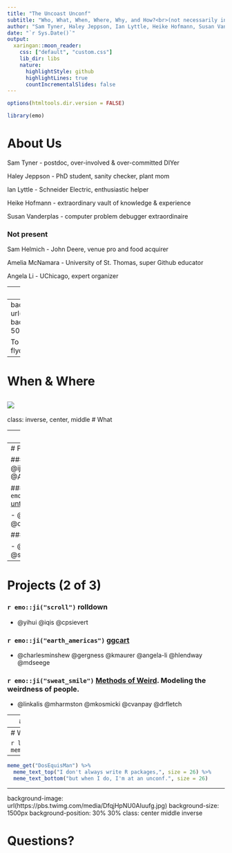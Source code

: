 ```yaml
---
title: "The Uncoast Unconf"
subtitle: "Who, What, When, Where, Why, and How?<br>(not necessarily in that order)"
author: "Sam Tyner, Haley Jeppson, Ian Lyttle, Heike Hofmann, Susan Vanderplas"
date: "`r Sys.Date()`"
output:
  xaringan::moon_reader:
    css: ["default", "custom.css"]
    lib_dir: libs
    nature:
      highlightStyle: github
      highlightLines: true
      countIncrementalSlides: false
---
```


```r
options(htmltools.dir.version = FALSE)
```

```r
library(emo)
```
# About Us

Sam Tyner - postdoc, over-involved & over-committed DIYer 

Haley Jeppson - PhD student, sanity checker, plant mom

Ian Lyttle - Schneider Electric, enthusiastic helper

Heike Hofmann - extraordinary vault of knowledge & experience

Susan Vanderplas - computer problem debugger extraordinaire

### Not present 

Sam Helmich - John Deere, venue pro and food acquirer

Amelia McNamara - University of St. Thomas, super Github educator 

Angela Li - UChicago, expert organizer

---
# Who

The [participants](http://uuconf.rbind.io):

- represent the wide variety of skills and experience of all R users

  - from beginners to a member of R-Core
  
- are a diverse group from industry, academia, and government

<br />


---
background-image: url(http://uuconf.rbind.io/images/templogo.png)
background-size: 600px
background-position: 50% 80%
# Why 

To bring R users and developers together in flyover country.

---
# When & Where

![](img/when.png)
---
class: inverse, center, middle
# What

---
# Day 0

### [Day-zero Preparation](https://uncoast-unconf.github.io/uu-2019-day-zero/00-preparation/) Ian Lyttle

### [Git and GitHub Cornucopia](https://uncoast-unconf.github.io/uu-2019-day-zero/01-git-github-cornucopia/git-github-cornucopia.html#1) Amelia McNamara

### [Project Workflows](https://uncoast-unconf.github.io/uu-2019-day-zero/02-project-workflows/workflow.html#1) Haley Jeppson

### [Packages](https://uncoast-unconf.github.io/uu-2019-day-zero/03-packages/package-development.html#1) Ian Lyttle

### [HTML-CSS-JS](https://uncoast-unconf.github.io/uu-2019-day-zero/04-html-css-js/Amelias-notes.html) Yihui Xie

---
# Projects (1 of 3)

### `r emo::ji("anchor")` [steward](https://github.com/uncoast-unconf/steward)   
- @ijlyttle @stephaniereinders @nikdata @AmandaRaeISU  

### `r emo::ji("stuck_out_tongue_closed_eyes")` [untidydata2](https://github.com/kwstat/untidydata2)

- @anneae @kwstat @giorgichi @davidbody  

### `r emo::ji("whale")` [whaler](https://github.com/uncoast-unconf/whaler)

- @ellisvalentiner @benjamincrary @shelmich @ajmcoqui


---
# Projects (2 of 3)

### `r emo::ji("scroll")` rolldown 

- @yihui @iqis @cpsievert

### `r emo::ji("earth_americas")` [ggcart](https://github.com/uncoast-unconf/ggcart)

- @charlesminshew @gergness @kmaurer @angela-li @hlendway @mdseege

### `r emo::ji("sweat_smile")` [Methods of Weird](https://github.com/uncoast-unconf/methods-of-weird). Modeling the weirdness of people. 

- @linkalis @mharmston @mkosmicki @cvanpay @drfletch


---
# Projects (3 of 3)

### `r emo::ji("cyclone")`  [Swirl course for writing an R package](https://github.com/lex-files/swirl_courses)  

- @lex-files @vfquirin @nooreendabbish

### `r emo::ji("eyes")` [opencv](https://github.com/uncoast-unconf/opencv)

- @gzt @speegled @minnesotka @wch

### `r emo::ji("heartbeat")` psyphyr: psychophysiological data wrangling 

- @wendtke @ajmcoqui @almccombs

---
# What we learned

```r
library(memer)
meme_get("SuccessKid")
```

---

```r

meme_get("DosEquisMan") %>% 
  meme_text_top("I don't always write R packages,", size = 26) %>% 
  meme_text_bottom("but when I do, I'm at an unconf.", size = 26)
```

---
background-image: url(https://pbs.twimg.com/media/DfqjHpNU0AIuufg.jpg)
background-size: 1500px
background-position: 30% 30%
class: center middle inverse

# Questions? 


